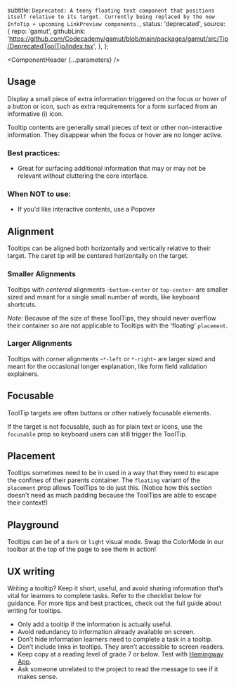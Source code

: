 


  subtitle: `Deprecated: A teeny floating text component that positions itself relative to its target. Currently being replaced by the new InfoTip + upcoming LinkPreview components.`,
  status: 'deprecated',
  source: {
    repo: 'gamut',
    githubLink:
      'https://github.com/Codecademy/gamut/blob/main/packages/gamut/src/Tip/DeprecatedToolTip/index.tsx',
  },
};

<Meta of={DeprecatedToolTipStories} />

<ComponentHeader {...parameters} />

<Callout text="This component is deprecated and should not be used in new designs." />

## Usage

Display a small piece of extra information triggered on the focus or hover of a button or icon, such as extra requirements for a form surfaced from an informative (i) icon.

Tooltip contents are generally small pieces of text or other non-interactive information.
They disappear when the focus or hover are no longer active.

### Best practices:

- Great for surfacing additional information that may or may not be relevant _without_ cluttering the core interface.

### When NOT to use:

- If you'd like interactive contents, use a <LinkTo id="Molecules/Popover">Popover</LinkTo>

## Alignment

Tooltips can be aligned both horizontally and vertically relative to their target.
The caret tip will be centered horizontally on the target.

### Smaller Alignments

Tooltips with _centered_ alignments -`bottom-center` or `top-center`- are smaller sized and meant for a single small number of words, like keyboard shortcuts.

_Note:_ Because of the size of these ToolTips, they should never overflow their container so are not applicable to Tooltips with the 'floating' `placement`.

<Canvas of={DeprecatedToolTipStories.SmallAlignments} />

### Larger Alignments

Tooltips with _corner_ alignments -`*-left` or `*-right`- are larger sized and meant for the occasional longer explanation, like form field validation explainers.

<Canvas of={DeprecatedToolTipStories.LargerAlignments} />

## Focusable

ToolTip targets are often buttons or other natively focusable elements.

If the target is not focusable, such as for plain text or icons, use the `focusable` prop so keyboard users can still trigger the ToolTip.

<Canvas of={DeprecatedToolTipStories.Focusable} />

## Placement

Tooltips sometimes need to be in used in a way that they need to escape the confines of their parents container. The `floating` variant of the `placement` prop allows ToolTips to do just this. (Notice how this section doesn't need as much padding because the ToolTips are able to escape their context!)

<Canvas of={DeprecatedToolTipStories.Placement} />

## Playground

Tooltips can be of a `dark` or `light` visual mode. Swap the ColorMode in our toolbar at the top of the page to see them in action!

<Canvas sourceState="shown" of={DeprecatedToolTipStories.SmallAlignments} />

<Controls />

## UX writing

Writing a tooltip? Keep it short, useful, and avoid sharing information that’s vital for learners to complete tasks. Refer to the checklist below for guidance. For more tips and best practices, check out the full guide about <LinkTo id="ux-writing-component-guidelines-tooltip">writing for tooltips</LinkTo>.

- Only add a tooltip if the information is actually useful.
- Avoid redundancy to information already available on screen.
- Don’t hide information learners need to complete a task in a tooltip.
- Don’t include links in tooltips. They aren’t accessible to screen readers.
- Keep copy at a reading level of grade 7 or below. Test with [Hemingway App](https://hemingwayapp.com/).
- Ask someone unrelated to the project to read the message to see if it makes sense.
